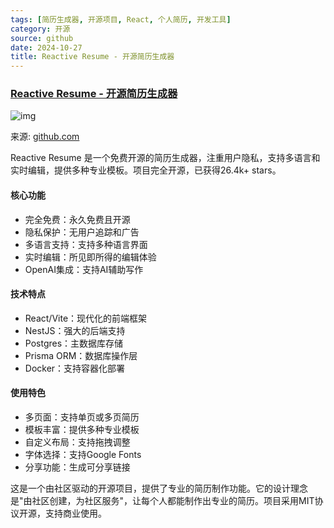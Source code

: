 ```yaml
---
tags: [简历生成器, 开源项目, React, 个人简历, 开发工具]
category: 开源
source: github
date: 2024-10-27
title: Reactive Resume - 开源简历生成器
---
```


### [Reactive Resume - 开源简历生成器](https://github.com/AmruthPillai/Reactive-Resume)

![img](https://img.mengpeng.tech/i/2024/12/06/67529124e6fdb.webp)

来源: [github.com](https://github.com/AmruthPillai/Reactive-Resume)

Reactive Resume 是一个免费开源的简历生成器，注重用户隐私，支持多语言和实时编辑，提供多种专业模板。项目完全开源，已获得26.4k+ stars。

#### 核心功能
- 完全免费：永久免费且开源
- 隐私保护：无用户追踪和广告
- 多语言支持：支持多种语言界面
- 实时编辑：所见即所得的编辑体验
- OpenAI集成：支持AI辅助写作

#### 技术特点
- React/Vite：现代化的前端框架
- NestJS：强大的后端支持
- Postgres：主数据库存储
- Prisma ORM：数据库操作层
- Docker：支持容器化部署

#### 使用特色
- 多页面：支持单页或多页简历
- 模板丰富：提供多种专业模板
- 自定义布局：支持拖拽调整
- 字体选择：支持Google Fonts
- 分享功能：生成可分享链接

这是一个由社区驱动的开源项目，提供了专业的简历制作功能。它的设计理念是"由社区创建，为社区服务"，让每个人都能制作出专业的简历。项目采用MIT协议开源，支持商业使用。 